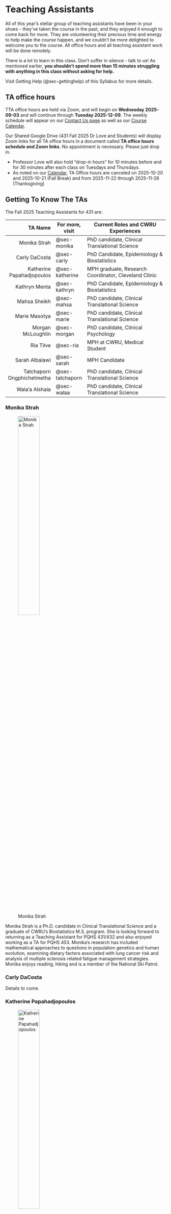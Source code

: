 # Teaching Assistants {#sec-teachingassistants}

All of this year's stellar group of teaching assistants have been in your shoes - they've taken the course in the past, and they enjoyed it enough to come back for more. They are volunteering their precious time and energy to help make the course happen, and we couldn't be more delighted to welcome you to the course. All office hours and all teaching assistant work will be done remotely.

There is a lot to learn in this class. Don't suffer in silence - talk to us! As mentioned earlier, **you shouldn't spend more than 15 minutes struggling with anything in this class without asking for help.**

Visit Getting Help (@sec-gettinghelp) of this Syllabus for more details.

## TA office hours

TTA office hours are held via Zoom, and will begin on **Wednesday 2025-09-03** and will continue through **Tuesday 2025-12-09**. The weekly schedule will appear on our [Contact Us page](https://thomaselove.github.io/431-2025/contact.html) as well as our [Course Calendar](https://thomaselove.github.io/431-2025/calendar.html).

Our Shared Google Drive (431 Fall 2025 Dr Love and Students) will display Zoom links for all TA office hours in a document called **TA office hours schedule and Zoom links**. No appointment is necessary. Please just drop in.

- Professor Love will also hold “drop-in hours” for 10 minutes before and for 30 minutes after each class on Tuesdays and Thursdays.
- As noted on our [Calendar](https://thomaselove.github.io/431-2025/calendar.html), TA Office hours are canceled on 2025-10-20 and 2025-10-21 (Fall Break) and from 2025-11-22 through 2025-11-28 (Thanksgiving)

## Getting To Know The TAs

The Fall 2025 Teaching Assistants for 431 are:

TA Name | For more, visit | Current Roles and CWRU Experiences
--------------: | ------------- | ------------------------------------------
Monika Strah | @sec-monika | PhD candidate, Clinical Translational Science
Carly DaCosta | @sec-carly | PhD Candidate, Epidemiology & Biostatistics
Katherine Papahadjopoulos | @sec-katherine | MPH graduate, Research Coordinator, Cleveland Clinic
Kathryn Menta | @sec-kathryn | PhD Candidate, Epidemiology & Biostatistics
Mahsa Sheikh | @sec-mahsa | PhD candidate, Clinical Translational Science
Marie Masotya | @sec-marie | PhD candidate, Clinical Translational Science
Morgan McLoughlin | @sec-morgan | PhD candidate, Clinical Psychology
Ria Tilve | @sec-ria | MPH at CWRU, Medical Student
Sarah Albalawi | @sec-sarah | MPH Candidate
Tatchaporn Ongphichetmetha | @sec-tatchaporn | PhD candidate, Clinical Translational Science
Wala'a Alshaia | @sec-walaa | PhD candidate, Clinical Translational Science

### Monika Strah {#sec-monika}

![Monika Strah](images/Monika_Strah.png){width=40%}

Monika Strah is a Ph.D. candidate in Clinical Translational Science and a graduate of CWRU's Biostatistics M.S. program. She is looking forward to returning as a Teaching Assistant for PQHS 431/432 and also enjoyed working as a TA for PQHS 453. Monika’s research has included mathematical approaches to questions in population genetics and human evolution, examining dietary factors associated with lung cancer risk and analysis of multiple sclerosis related fatigue management strategies. Monika enjoys reading, hiking and is a member of the National Ski Patrol.

### Carly DaCosta {#sec-carly}

Details to come.

### Katherine Papahadjopoulos {#sec-katherine}

![Katherine Papahadjopoulos](images/Katherine_Papahadjopoulos.png){width=40%}

Katherine Papahadjopoulos is a recent graduate of CWRU’s IGS MPH program with concentrations in Population Health Research and Health Promotion & Disease Prevention. She is currently a Research Coordinator at the Cleveland Clinic in the Pediatric Cardiology department. The skills and knowledge she obtained from 431/432 have been instrumental in her work and research. Outside of work and research, Katherine enjoys photography, cooking, traveling, reading, and playing with her dogs.

### Kathryn Menta {#sec-kathryn}

![Kathryn Menta](images/Kathryn_Menta.png){width=40%}

Kathryn Menta is a third year PhD student in Epidemiology and Biostatistics within the Department of Population & Quantitative Health Sciences. She worked as a crime scene investigator and forensic DNA technician for about seven years before returning to school to complete a new BS in mathematics and statistics at the University of Missouri, Kansas City. She then completed both a Master’s in mathematics and a Master’s in statistics at the same institution before coming to CWRU to start her PhD. Her current research is in dynamic treatment regimens focusing on clinical decision making for multiple sclerosis drug treatments. Outside of school, Kathryn enjoys spending time with her husband and two cats, crafting, and binge watching numerous true crime shows and podcasts. 


### Mahsa Sheikh {#sec-mahsa}

![Mahsa Sheikh](images/Mahsa_Sheikh.png){width=40%}

Seyyedeh Mahsa Sheikholeslamian, DDS, MSc, is a second-year PhD student in
Clinical Translational Science at the Department of Quantitative and Population Health Sciences, Case Western Reserve University. She has worked with the Evidence Foundation on methodology research, contributing to projects involving critical appraisal, data extraction, interpretation of complex results, and preparing guidelines and evidence summaries for decision-making. Before joining the CTS program, she earned her DDS from Guilan University of Medical Sciences and a master’s degree in Restorative Dentistry from Shahid Beheshti University of Medical Sciences. She also has nearly a decade of experience teaching as an assistant professor in dental schools. This semester, she looks forward to supporting students in PQHS/CRSP/MPHP 431 as a teaching assistant. Outside of academics, she enjoys cooking Persian food, visiting museums, and spending time with her daughter and spouse.


### Marie Masotya {#sec-marie}

![Marie Masotya](images/Marie_Masotya.png){width=40%}

Marie Masotya, MPH, is a PhD student in the Clinical Translational Science program. She is Senior Research Coordinator at University Hospitals (UH) Rainbow Center for Child Health and Policy where she manages research, quality and community-based projects. She represents UH Rainbow on several multi-sectoral community partnerships focused on child health and health equity. These include Better Health Partnership, Lead Safe Cleveland Coalition, and the Community-Based Participatory Research Network. Marie took full advantage of TA support in Fall 2022 when she took 431. She looks forward to returning that support to others this semester. When not doing research, you will find her enjoying live theater, music, and adventures with her spouse and 3 children.

### Morgan McLoughlin {#sec-morgan}

Details to come.

### Ria Tilve {#sec-ria}

![Ria Tilve](images/Ria_Tilve.png){width=40%}

Ria Tilve is a third year medical student at CWRU. After completing her bachelor’s in Biochemistry, she obtained her MPH in Population Health Research at CWRU. Her current research focuses on musculoskeletal health and biomedical imaging. Ria took 431 and 432 during the 2021-2022 school year, and she is applying those skills in her research projects. Outside of studying, Ria enjoys spending time with her family, running, watching sports, and exploring new places.


### Sarah Albalawi {#sec-sarah}

![Sarah Albalawi](images/Sarah_Albalawi.png){width=40%}

Sarah Albalawi is a general dentist who is currently pursuing a Master of Public Health at Case Western Reserve University. She earned a Bachelor of Dental Medicine from King Saud University in her home country, Saudi Arabia. Her research focuses on improving oral health outcomes for medically compromised patients and expanding dental services in rural communities. Outside of academia, Sarah enjoys baking and floral photography.

### Tatchaporn Ongphichetmetha {#sec-tatchaporn}

![Tatchaporn Ongphichetmetha](images/tatchaporn.png){width=40%}

Tatchaporn Ongphichetmetha is a Ph.D. student in Clinical Translational Science at CWRU and a research fellow at the Cleveland Clinic Mellen Center for Multiple Sclerosis. Her research interests include autoimmune neurological disorders and multiple sclerosis. She completed her medical degree and neurology training in Thailand. During the 2024-2025 academic year, Tatchaporn took 431 and 432, and she is now applying those skills to her own research projects. Outside of her studies, she enjoys spending time with her family, traveling, and baking.

### Walaa Alshaia {#sec-walaa}

![Wala'a Alshaia](images/walaa_alshaia.png){width=40%}

Wala’a Alshaia is a PhD student in the Clinical Translational Science program. She earned her undergraduate degree in Clinical Nutrition from Imam Abdulrahman bin Faisal University and a Master of Science in Human Nutrition from Columbia University. Her current research focuses on the dynamic interplay between modifiable lifestyle factors and cancer risk in individuals with inherited genetic predispositions. Wala'a remembers the impact of TA support when she was a student in 431 in Fall 2023 and is excited to offer that same guidance this semester. Beyond her academic work, she enjoys practicing Arabic calligraphy, brewing coffee with a good friend, and embracing new adventures.
